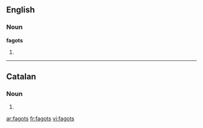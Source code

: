 ==English==

===Noun===
'''fagots'''

# {{plural of|[[fagot]]}}

----

==Catalan==

===Noun===
{{ca-noun-form|m}}

# {{plural of|[[fagot]]|lang=Catalan}}

[[ar:fagots]]
[[fr:fagots]]
[[vi:fagots]]